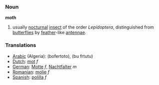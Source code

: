 ===Noun===

'''moth'''

#usually [[nocturnal]] [[insect]] of the order ''Lepidoptera'', distinguished from [[butterfly|butterflies]] by [[feather]]-like [[antenna]]e.

===Translations===
*[[Arabic]] (Algeria): (bofertoto), (bu frtutu)
*[[Dutch]]: [[mot]] ''f''
*[[German]]: [[Motte]] ''f'', [[Nachtfalter]] ''m''
*[[Romanian]]: [[molie]] ''f''
*[[Spanish]]: [[polilla]] ''f''